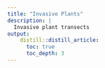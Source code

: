 ```yaml
---
title: "Invasive Plants"
description: |
  Invasive plant transects
output:
    distill::distill_article:
      toc: true
      toc_depth: 3
---
```

